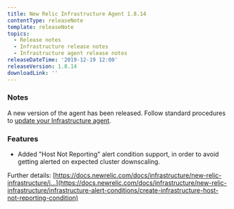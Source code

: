 ```yaml
---
title: New Relic Infrastructure Agent 1.8.14
contentType: releaseNote
template: releaseNote
topics:
  - Release notes
  - Infrastructure release notes
  - Infrastructure agent release notes
releaseDateTime: '2019-12-19 12:00'
releaseVersion: 1.8.14
downloadLink: ''
---
```


### Notes

A new version of the agent has been released. Follow standard procedures to [update your Infrastructure agent](/docs/infrastructure/new-relic-infrastructure/installation/update-infrastructure-agent).

### Features

* Added "Host Not Reporting" alert condition support, in order to avoid getting alerted on expected cluster downscaling.

Further details: [https://docs.newrelic.com/docs/infrastructure/new-relic-infrastructure/i...](https://docs.newrelic.com/docs/infrastructure/new-relic-infrastructure/infrastructure-alert-conditions/create-infrastructure-host-not-reporting-condition)
